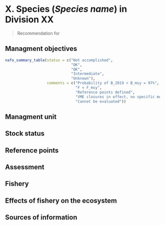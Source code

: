 <!-- Note: change X below to the proper number for the SCS report. Also change X in the _bookdown.yml file to generate the appropriate figure numbering. -->

# X. Species (*Species name*) in Division XX 

> Recommendation for 	  
>

## Managment objectives

```r
nafo_summary_table(status = c("Not accomplished",
                              "OK",
                              "OK",
                              "Intermediate",
                              "Unknown"),
                   comments = c("Probability of B_2019 < B_msy = 97%",
                                "F < F_msy",
                                "Reference points defined",
                                "VME closures in effect, no specific measures",
                                "Cannot be evaluated"))
```


## Managment unit

## Stock status

## Reference points

## Assessment

## Fishery

## Effects of fishery on the ecosystem

## Sources of information
